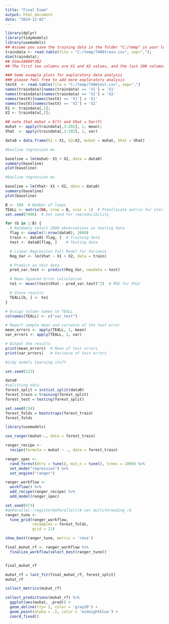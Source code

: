 ```yaml
---
title: "Final Exam"
output: html_document
date: "2024-12-02"
---
```


```r

library(dplyr)
library(tidymodels)
library(usemodels)
## Assume you save the training data in the folder "C:/temp" in your local laptop
traindata <- read.table(file = "C:/temp/7406train.csv", sep=",");
dim(traindata);
## dim=10000*202
## The first two columns are X1 and X2 values, and the last 200 columns are the Y valus

### Some example plots for exploratory data analysis
### please feel free to add more exploratory analysis
testX  <- read.table(file = "C:/temp/7406test.csv", sep=",")
names(traindata)[names(traindata) == 'V1'] = 'X1'
names(traindata)[names(traindata) == 'V2'] = 'X2'
names(testX)[names(testX) == 'V1'] = 'X1'
names(testX)[names(testX) == 'V2'] = 'X2'
X1 <- traindata[,1];
X2 <- traindata[,2];

## note that muhat = E(Y) and Vhat = Var(Y)
muhat <- apply(traindata[,3:202], 1, mean);
Vhat  <- apply(traindata[,3:202], 1, var)

data0 = data.frame(X1 = X1, X2=X2, muhat = muhat, Vhat = Vhat)
```

```r
#basline regression mu

baseline = lm(muhat~ X1 + X2, data = data0)
summary(baseline)
plot(baseline)
```

```r
#basline regression mu

baseline = lm(Vhat~ X1 + X2, data = data0)
summary(baseline)
plot(baseline)

```

```r
B <- 100  # Number of loops
TEALL <- matrix(NA, nrow = B, ncol = 1)  # Preallocate matrix for storing errors
set.seed(7406)  # Set seed for reproducibility

for (b in 1:B) {
  # Randomly select 2000 observations as testing data
  flag <- sample(1:nrow(data0), 2000)
  train <- data0[-flag, ]  # Training data
  test <- data0[flag, ]    # Testing data

  # Linear Regression Full Model for Variance
  Reg_Var <- lm(Vhat ~ X1 + X2, data = train)

  # Predict on test data
  pred_var.test <- predict(Reg_Var, newdata = test)

  # Mean Squared Error calculation
  te1 <- mean((test$Vhat - pred_var.test)^2)  # MSE for Vhat

  # Store results
  TEALL[b, ] <- te1
}

# Assign column names to TEALL
colnames(TEALL) <- c("var_test")

# Report sample mean and variance of the test error
mean_errors <- apply(TEALL, 2, mean)
var_errors <- apply(TEALL, 2, var)

# Output the results
print(mean_errors)  # Mean of test errors
print(var_errors)   # Variance of test errors


```

```r
#tidy models learning stuff

set.seed(123)

data0
#splitting data
forest_split = initial_split(data0)
forest_train = training(forest_split)
forest_test = testing(forest_split)

set.seed(234)
forest_folds = bootstraps(forest_train)
forest_folds


```

```r
library(usemodels)

use_ranger(muhat~., data = forest_train)

```

```r
ranger_recipe <- 
  recipe(formula = muhat ~ ., data = forest_train) 

ranger_spec <- 
  rand_forest(mtry = tune(), min_n = tune(), trees = 1000) %>% 
  set_mode("regression") %>% 
  set_engine("ranger") 

ranger_workflow <- 
  workflow() %>% 
  add_recipe(ranger_recipe) %>% 
  add_model(ranger_spec) 

set.seed(673)
#doParallel::registerDoParallel()# set multithreading :O
ranger_tune <-
  tune_grid(ranger_workflow,
            resamples = forest_folds,
            grid = 11)


```

```r

show_best(ranger_tune, metric = 'rmse')

```


```r

final_muhat_rf <- ranger_workflow %>%
  finalize_workflow(select_best(ranger_tune))


final_muhat_rf

```


```r

muhat_rf = last_fit(final_muhat_rf, forest_split)
muhat_rf

```

```r
collect_metrics(muhat_rf)


```

```r
collect_predictions(muhat_rf) %>%
  ggplot(aes(muhat, .pred)) + 
  geom_abline(lty= 2, color = 'gray50') +
  geom_point(alpha = .5, color = 'midnightblue') +
  coord_fixed()


```


